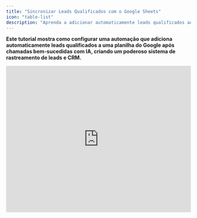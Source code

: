 ```yaml
---
title: "Sincronizar Leads Qualificados com o Google Sheets"
icon: "table-list"
description: "Aprenda a adicionar automaticamente leads qualificados ao Google Sheets após chamadas bem-sucedidas com IA "
---
```


**Este tutorial mostra como configurar uma automação que adiciona automaticamente leads qualificados a uma planilha do Google após chamadas bem-sucedidas com IA, criando um poderoso sistema de rastreamento de leads e CRM.**

<iframe width="100%" height="400" src="https://www.youtube.com/embed/kv09S5wuXMs?si=9Ic3VHwV-QeL5YER" title="Tutorial: How to sync qualified leads in a live Google Sheet" frameBorder="0" allow="accelerometer; autoplay; clipboard-write; encrypted-media; gyroscope; picture-in-picture" allowFullScreen />

## O que Você Vai Aprender

- Configurar automações pós-chamada com lógica condicional
- Criar integração com Google Sheets para rastreamento de leads
- Configurar o mapeamento de dados das chamadas para a planilha
- Construir automaticamente um banco de dados de leads qualificados
- Monitorar e otimizar seu processo de coleta de leads

## Pré-requisitos

- Assistente de IA configurado com variáveis pós-chamada
- Conta Google com acesso ao Google Sheets
- Compreensão sobre automação com webhook pós-chamada
- Acesso à funcionalidade de teste de chamadas

## Etapa 1: Configure o Gatilho de Automação Pós-Chamada

Vamos começar criando uma automação que será acionada quando uma chamada telefônica for encerrada.

<video autoPlay muted loop playsinline src="/resources/tutorials/qualified-leads/01-create-new-flow.mp4" />

1. Acesse a **plataforma de automação**
2. Crie um novo fluxo do zero (**from scratch**)
3. Pesquise pela sua **plataforma de chamadas** na seção de gatilhos
4. Selecione o gatilho **"Phone Call Ended"**
   - Esse gatilho é ativado quando qualquer chamada para o assistente selecionado for concluída

## Etapa 2: Configure o Assistente e o Webhook

<video autoPlay muted loop playsinline src="/resources/tutorials/qualified-leads/03-select-assistant.mp4" />

1. Selecione o assistente que você deseja automatizar
   - Cada assistente pode ter apenas uma automação de **"phone call ended"**
   - Todas as chamadas para esse assistente passarão por essa automação
2. Clique em **"Test Trigger"** para gerar o webhook
   - Isso criará uma URL de webhook em segundo plano\
     O webhook será salvo automaticamente nas configurações do seu assistente

## Etapa 3: Verifique a Configuração do Webhook

<video autoPlay muted loop playsinline src="/resources/tutorials/qualified-leads/05-check-assistant-webhook.mp4" />

1. Abra uma nova aba e acesse seu assistente
2. Vá para a terceira aba **"Post-call Actions"**
3. Verifique se a URL do webhook foi adicionada automaticamente

<Frame>
  ![Webhook configuration settings](/resources/tutorials/qualified-leads/06-webhook-settings.png)
</Frame>

4. Revise as configurações do **webhook**:
   - **Enabled:** O webhook será acionado após as chamadas
   - **Completed calls only:** Somente chamadas bem-sucedidas acionam a automação
   - **All calls:** Altere para "No" se quiser que todas as chamadas (inclusive as com falha) acionem o gatilho

<Frame>
  ![Post-call variables configuration](/resources/tutorials/qualified-leads/07-post-call-variables.png)
</Frame>

- **Revise as variáveis pós-chamada:**
  - **status:** Booleano (true/false) indicando se o objetivo da chamada foi alcançado
  - **summary:** Resumo em texto da conversa durante a chamada

  Essas variáveis são extraídas pela IA após cada chamada

## Etapa 4: Gere Dados de Teste de Chamada

Para configurar nossa automação corretamente, precisamos de dados reais de chamada. Vamos fazer uma chamada de teste para gerar as variáveis pós-chamada.

<Frame>
  ![Setting test values for call variables](/resources/tutorials/qualified-leads/08-set-test-values.png)
</Frame>

1. Defina valores reais nas variáveis de chamada do seu assistente:
   - Insira seu **nome** e **e-mail** como dados de teste realistas
   - Esses serão os valores padrão usados ao testar diretamente pelo assistente

<video autoPlay muted loop playsinline src="/resources/tutorials/qualified-leads/09-make-test-call.mp4" />

2. Faça uma chamada de teste para gerar os dados do webhook:
   - Clique em **"Speak to Assistant"** → **"Phone Call"**
   - Atenda quando seu assistente ligar para você
   - Responda de forma positiva para garantir que a variável **status** seja marcada como **true**
   - Complete o objetivo da chamada durante a conversa
   - Encerre a chamada de forma natural

<Note>
  Em uma situação real, o assistente usará os dados atribuídos ao lead. Para testes, ele utiliza os valores padrão que você acabou de definir.
</Note>

<video autoPlay muted loop playsinline src="/resources/tutorials/qualified-leads/10-check-call-results.mp4" />

3. **Verifique os resultados da chamada e a extração das variáveis:**
   - Acesse sua lista de chamadas e localize a chamada recente
   - Clique na chamada para ver os detalhes
   - Confirme se a variável **status** está como **true** (objetivo da chamada alcançado)
   - Revise o **summary** extraído — este é o resumo da chamada gerado pela IA

   Essas variáveis são extraídas após cada chamada com base em:
   - Transcrição da chamada
   - Descrições das variáveis
   - Tipos de variáveis (Booleano para status)
   - Contexto do prompt do sistema

<Note>
  As variáveis pós-chamada estão sendo extraídas. Você pode atualizar a página após cerca de um minuto para visualizar as variáveis extraídas.
</Note>

## Etapa 5: Configure a Automação com os Dados da Chamada

<video autoPlay muted loop playsinline src="/resources/tutorials/qualified-leads/11-received-call-data.mp4" />

1. Volte para a aba da sua automação
2. Verifique se você recebeu os dados da chamada a partir do gatilho de teste
   - Você deve ver os dados do webhook porque clicou em **"Test Trigger"** e em seguida realizou uma chamada

     A automação recebeu a requisição após o término da chamada e a extração das variáveis
3. **Método alternativo – reenviar dados do webhook de chamadas existentes:**

<video autoPlay muted loop playsinline src="/resources/tutorials/qualified-leads/12-resend-webhook.mp4" />

- Se você precisar testar com dados de chamadas diferentes, pode reutilizar qualquer chamada existente
- Clique em **"Test Trigger"** novamente na sua automação
- Vá até qualquer chamada concluída na sua plataforma
- Clique em **"Resend Webhook"** para enviar os dados dessa chamada para sua automação
- Retorne à aba da automação para ver os dados atualizados

### **Adicionando Novas Variáveis Pós-Chamada**

<Note>
  Se você precisar adicionar uma nova variável pós-chamada após criar a automação, siga este processo para atualizar sua automação com os dados da nova variável.
</Note>

<video autoPlay muted loop playsinline src="/resources/tutorials/qualified-leads/add-variable.mp4" />

1. **Defina a nova variável no seu assistente**:
   - Vá até as configurações do assistente → aba **"Post-call Actions"**
   - Adicione sua nova variável pós-chamada (**nome**, **tipo**, **descrição**)
   - **Salve o assistente**
2. Atualize a automação com os dados da nova variável:
   - Volte para a sua **automação**
   - Clique em **"Test Trigger"** para preparar o recebimento dos novos dados do webhook
3. **Reavalie uma chamada existente:**

<video autoPlay muted loop playsinline src="/resources/tutorials/qualified-leads/re-evaluate.mp4" />

- Vá até qualquer chamada concluída desse assistente
- Clique em **"Re-evaluate"** para extrair a nova variável dessa chamada
- **Aguarde até que o processamento seja concluído**

4. **Envie os dados atualizados para a automação:**
   - Clique em **"Resend Webhook"** na mesma chamada
   - Retorne à aba da automação
   - Verifique se a nova variável agora está disponível nos dados da sua automação

<Tip>
  Esse recurso de reenvio é útil para testar diferentes cenários sem precisar fazer novas chamadas a cada vez.
</Tip>

## Etapa 6: Adicione Lógica Condicional para Leads Qualificados

Queremos adicionar leads ao Google Sheets apenas quando o objetivo da chamada for alcançado.

<video autoPlay muted loop playsinline src="/resources/tutorials/qualified-leads/13-add-branch.mp4" />

1. Clique no ícone **"+"** para adicionar uma nova etapa
2. Pesquise por **"Branch"** em **control flow**
3. Selecione **Branch** para criar a lógica condicional

<video autoPlay muted loop playsinline src="/resources/tutorials/qualified-leads/14-configure-status-condition.mp4" />

4. Configure a condição do branch:
   - Selecione a variável **status** dos dados da chamada
   - Escolha **"Boolean is true"**
   - Isso criará dois caminhos: **True (qualificado)** e **False (não qualificado)**

## Etapa 7: Crie a Integração com o Google Sheets

Agora vamos configurar a ação do Google Sheets para os leads qualificados (**ramo True**).

<video autoPlay muted loop playsinline src="/resources/tutorials/qualified-leads/15-add-google-sheets-action.mp4" />

1. No ramo **True**, clique no ícone **"+"**
2. Pesquise por **"Google Sheets"**
3. Selecione a ação **"Insert Row"**

<video autoPlay muted loop playsinline src="/resources/tutorials/qualified-leads/16-create-sheets-connection.mp4" />

4. Crie uma nova conexão com o **Google Sheets**:
   - Autorize com sua **conta do Google**
   - Salve a conexão para uso futuro

## Etapa 8: Configure Sua Planilha de Leads Qualificados

<video autoPlay muted loop playsinline src="/resources/tutorials/qualified-leads/18-spreadsheet-headers.mp4" />

1. Crie uma nova planilha no Google Sheets chamada, por exemplo, **"successful calls"**
2. Configure os cabeçalhos das colunas:
   - **Coluna A:** phone_number
   - **Coluna B:** summary
3. Adicione mais colunas para dados adicionais, conforme necessário

## Etapa 9: Configure a Seleção da Planilha

<video autoPlay muted loop playsinline src="/resources/tutorials/qualified-leads/19-select-target-spreadsheet.mp4" />

1. Volte para sua automação
2. Selecione a planilha **"successful calls"**
3. Escolha a aba correta (geralmente **"Sheet1"**)

<video autoPlay muted loop playsinline src="/resources/tutorials/qualified-leads/20-enable-headers.mp4" />

4. Ative a opção **"First row contains headers"**
5. Isso informa à automação sobre a estrutura das suas colunas
6. Os cabeçalhos devem ser carregados e exibidos automaticamente

## Etapa 10: Mapeie os Dados da Chamada para as Colunas da Planilha

<video autoPlay muted loop playsinline src="/resources/tutorials/qualified-leads/21-map-phone-number.mp4" />

1. **Mapear o número de telefone:**
   - Clique no campo **phone_number**
   - Selecione a fonte de dados **Phone Call Ended**
   - Encontre e selecione o número de telefone nos dados da chamada
   - Clique em **Insert**

<video autoPlay muted loop playsinline src="/resources/tutorials/qualified-leads/23-map-summary.mp4" />

2. **Mapear o resumo da chamada:**
   - Clique no campo **summary**
   - Navegue até **Post Call Variables**
   - Selecione a variável **summary**
   - Clique em **Insert**
3. **Mapear campos adicionais:**
   - **Email** a partir das variáveis da chamada
   - **Data/Hora da chamada** a partir dos metadados da chamada
   - Quaisquer **variáveis personalizadas** que você tenha definido

## Etapa 11: Testar e verificar

<video autoPlay muted loop playsinline src="/resources/tutorials/qualified-leads/25-test-sheets-integration.mp4" />

1. Clique em **Test Step** para verificar a integração
2. Verifique se a execução foi bem-sucedida
3. Vá até sua **planilha do Google Sheets** para confirmar:
   - Uma nova linha foi adicionada com os dados corretos
   - Todos os campos mapeados foram preenchidos corretamente
   - A formatação dos dados está correta

## Etapa 12: Publicar e monitorar

<Frame>
  ![Publishing the automation](/resources/tutorials/qualified-leads/27-publish-automation.png)
</Frame>

1. Clique em **Publish** para ativar sua automação
2. O rastreamento de **leads qualificados** agora está ativo
3. Monitore o desempenho da automação:
   - Verifique a seção **Runs** para o histórico de execuções
   - Confirme se os **leads qualificados** estão sendo adicionados à sua planilha
   - Acompanhe possíveis **falhas de execução**

## Solução de Problemas

## Problemas Comuns

**Leads não aparecem na planilha:**

- Verifique se a conexão com o **Google Sheets** está autorizada
- Confirme se a automação está **publicada e ativa**
- Certifique-se de que as chamadas estão acionando o **status = true**
- Verifique se a **condição de ramificação** está configurada corretamente

**Dados incompletos na planilha:**

- Confira todos os **mapeamentos de campos** na automação
- Verifique se as **variáveis pós-chamada** estão sendo extraídas corretamente
- Confirme se os **cabeçalhos da planilha** correspondem aos campos da automação
- Faça testes com **diferentes cenários de chamada**

---

### Próximas Etapas

Quando sua automação de leads qualificados estiver funcionando:

- Adicione **pontuação de leads** com base na qualidade da chamada
- Crie **automações de acompanhamento** para leads quentes
- **Integre** com plataformas de **email marketing**
- Configure **painéis analíticos** para rastrear conversões
- Expanda para **múltiplas campanhas e fontes de leads**

Seus **leads qualificados** agora serão capturados e organizados automaticamente no **Google Sheets**, criando uma base poderosa para seus processos de vendas e follow-up!